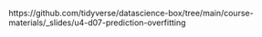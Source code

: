 https://github.com/tidyverse/datascience-box/tree/main/course-materials/_slides/u4-d07-prediction-overfitting